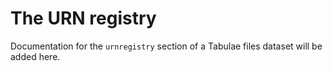 # The URN registry



::: {.callout-caution title="Contents TBA"}
Documentation for the `urnregistry` section of a Tabulae files dataset will be added here.
:::
